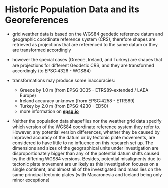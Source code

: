 # Historic Population Data and its Georeferences

-   grid weather data is based on the WGS84 geodetic reference datum and geographic coordinate reference system (CRS), therefore shapes are retrieved as projections that are referenced to the same datum or they are transformed accordingly

-   however the special cases (Greece, Ireland, and Turkey) are shapes that are projections for different Geodetic CRS, and they are transformed accordingly (to EPSG:4326 - WGS84)

-   transformations may produce some inaccuracies:

    -   Greece by 1.0 m (from EPSG:3035 - ETRS89-extended / LAEA Europe)
    -   Ireland accuracy unknown (from EPSG:4258 - ETRS89)
    -   Turkey by 2.0 m (from EPSG:4230 - ED50)
    -   more information on [**epsg.io**](epsg.io)

-   Neither the population data shapefiles nor the weather grid data specify which version of the WGS84 coordinate reference system they refer to.
    However, any potential version differences, whether they be caused by improved accuracy of the datum or by tectonic plate movements, are considered to have little to no influence on this research set up.
    The dimensions and sizes of the geographical units under investigation are disproportionately bigger than any of the potential datum shifts caused by the differing WGS84 versions.
    Besides, potential misalignents due to tectonic plate movement are unlikely as this investigation focuses on a single continent, and almost all of the investigated land mass lies on the same principal tectonic plates (with Macaronesia and Iceland being only minor exceptions)
